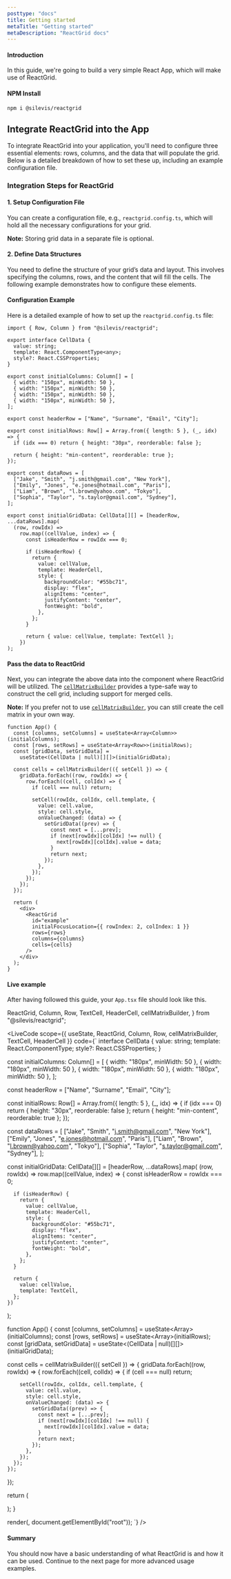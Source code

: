 ```yaml
---
posttype: "docs"
title: Getting started
metaTitle: "Getting started"
metaDescription: "ReactGrid docs"
---
```


#### Introduction

In this guide, we're going to build a very simple React App, which will make use of ReactGrid.

#### NPM Install

```shell
npm i @silevis/reactgrid
```

## Integrate ReactGrid into the App

To integrate ReactGrid into your application, you'll need to configure three essential elements: rows, columns, and the data that will populate the grid. Below is a detailed breakdown of how to set these up, including an example configuration file.

### Integration Steps for ReactGrid

#### 1. Setup Configuration File

You can create a configuration file, e.g., `reactgrid.config.ts`, which will hold all the necessary configurations for your grid.

**Note:** Storing grid data in a separate file is optional.

#### 2. Define Data Structures

You need to define the structure of your grid’s data and layout. This involves specifying the columns, rows, and the content that will fill the cells. The following example demonstrates how to configure these elements.

#### Configuration Example

Here is a detailed example of how to set up the `reactgrid.config.ts` file:


```tsx
import { Row, Column } from "@silevis/reactgrid";

export interface CellData {
  value: string;
  template: React.ComponentType<any>;
  style?: React.CSSProperties;
}

export const initialColumns: Column[] = [
  { width: "150px", minWidth: 50 },
  { width: "150px", minWidth: 50 },
  { width: "150px", minWidth: 50 },
  { width: "150px", minWidth: 50 },
];

export const headerRow = ["Name", "Surname", "Email", "City"];

export const initialRows: Row[] = Array.from({ length: 5 }, (_, idx) => {
  if (idx === 0) return { height: "30px", reorderable: false };

  return { height: "min-content", reorderable: true };
});

export const dataRows = [
  ["Jake", "Smith", "j.smith@gmail.com", "New York"],
  ["Emily", "Jones", "e.jones@hotmail.com", "Paris"],
  ["Liam", "Brown", "l.brown@yahoo.com", "Tokyo"],
  ["Sophia", "Taylor", "s.taylor@gmail.com", "Sydney"],
];

export const initialGridData: CellData[][] = [headerRow, ...dataRows].map(
  (row, rowIdx) =>
    row.map((cellValue, index) => {
      const isHeaderRow = rowIdx === 0;

      if (isHeaderRow) {
        return {
          value: cellValue,
          template: HeaderCell,
          style: {
            backgroundColor: "#55bc71",
            display: "flex",
            alignItems: "center",
            justifyContent: "center",
            fontWeight: "bold",
          },
        };
      }

      return { value: cellValue, template: TextCell };
    })
);
```

#### Pass the data to ReactGrid

Next, you can integrate the above data into the component where ReactGrid will be utilized. The [`cellMatrixBuilder`](https://github.com/silevis/reactgrid/blob/v5-dev/lib/utils/cellMatrixBuilder.ts) provides a type-safe way to construct the cell grid, including support for merged cells.

**Note:** If you prefer not to use [`cellMatrixBuilder`](https://github.com/silevis/reactgrid/blob/v5-dev/lib/utils/cellMatrixBuilder.ts), you can still create the cell matrix in your own way.

```tsx
function App() {
  const [columns, setColumns] = useState<Array<Column>>(initialColumns);
  const [rows, setRows] = useState<Array<Row>>(initialRows);
  const [gridData, setGridData] =
    useState<(CellData | null)[][]>(initialGridData);

  const cells = cellMatrixBuilder(({ setCell }) => {
    gridData.forEach((row, rowIdx) => {
      row.forEach((cell, colIdx) => {
        if (cell === null) return;

        setCell(rowIdx, colIdx, cell.template, {
          value: cell.value,
          style: cell.style,
          onValueChanged: (data) => {
            setGridData((prev) => {
              const next = [...prev];
              if (next[rowIdx][colIdx] !== null) {
                next[rowIdx][colIdx].value = data;
              }
              return next;
            });
          },
        });
      });
    });
  });

  return (
    <div>
      <ReactGrid
        id="example"
        initialFocusLocation={{ rowIndex: 2, colIndex: 1 }}
        rows={rows}
        columns={columns}
        cells={cells}
      />
    </div>
  );
}
```

#### Live example

After having followed this guide, your `App.tsx` file should look like this.


  ReactGrid,
  Column,
  Row,
  TextCell,
  HeaderCell,
  cellMatrixBuilder,
} from "@silevis/reactgrid";

<LiveCode
scope={{
  useState,
  ReactGrid,
  Column,
  Row,
  cellMatrixBuilder,
  TextCell, 
  HeaderCell
}}
code={`
interface CellData {
  value: string;
  template: React.ComponentType<any>;
  style?: React.CSSProperties;
}

const initialColumns: Column[] = [
  { width: "180px", minWidth: 50 },
  { width: "180px", minWidth: 50 },
  { width: "180px", minWidth: 50 },
  { width: "180px", minWidth: 50 },
];

const headerRow = ["Name", "Surname", "Email", "City"];

const initialRows: Row[] = Array.from({ length: 5 }, (_, idx) => {
  if (idx === 0) return { height: "30px", reorderable: false };
  return { height: "min-content", reorderable: true };
});

const dataRows = [
  ["Jake", "Smith", "j.smith@gmail.com", "New York"],
  ["Emily", "Jones", "e.jones@hotmail.com", "Paris"],
  ["Liam", "Brown", "l.brown@yahoo.com", "Tokyo"],
  ["Sophia", "Taylor", "s.taylor@gmail.com", "Sydney"],
];

const initialGridData: CellData[][] = [headerRow, ...dataRows].map(
  (row, rowIdx) =>
    row.map((cellValue, index) => {
      const isHeaderRow = rowIdx === 0;

      if (isHeaderRow) {
        return {
          value: cellValue,
          template: HeaderCell,
          style: {
            backgroundColor: "#55bc71",
            display: "flex",
            alignItems: "center",
            justifyContent: "center",
            fontWeight: "bold",
          },
        };
      }

      return {
        value: cellValue,
        template: TextCell,
      };
    })
);

function App() {
  const [columns, setColumns] = useState<Array<Column>>(initialColumns);
  const [rows, setRows] = useState<Array<Row>>(initialRows);
  const [gridData, setGridData] = useState<(CellData | null)[][]>(initialGridData);

  const cells = cellMatrixBuilder(({ setCell }) => {
    gridData.forEach((row, rowIdx) => {
      row.forEach((cell, colIdx) => {
        if (cell === null) return;

        setCell(rowIdx, colIdx, cell.template, {
          value: cell.value,
          style: cell.style,
          onValueChanged: (data) => {
            setGridData((prev) => {
              const next = [...prev];
              if (next[rowIdx][colIdx] !== null) {
                next[rowIdx][colIdx].value = data;
              }
              return next;
            });
          },
        });
      });
    });
  });

  return (
    <div>
      <ReactGrid
        id="example"
        rows={rows}
        columns={columns}
        cells={cells}
      />
    </div>
  );
}

render(<App />, document.getElementById("root"));
`}
/>

#### Summary

You should now have a basic understanding of what ReactGrid is and how it can be used.
Continue to the next page for more advanced usage examples.
